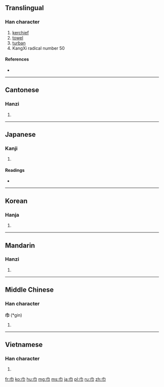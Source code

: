 ==Translingual==
{{stroke order|type=animate}}

===Han character===
{{Han char|rn=50|rad=巾|as=00|sn=3|four=4022<sub>7</sub>|canj=中月 (LB)}}

# [[kerchief]]
# [[towel]]
# [[turban]]
# KangXi radical number 50

====References====
* {{Han ref|kx=0327.200|dkj=08771|dj=0632.090|hdz=10727.170|uh=5DFE|ud=24062|bh=A479|bd=42105}}

----

==Cantonese==

===Hanzi===
{{yue-hanzi|jyut=[[gan1]]|y=[[gan1]]}}

# {{defn|Cantonese|sort=巾00}}

----

==Japanese==

===Kanji===
{{ja-kanji|grade=|rs=巾00}}

# {{defn|Japanese|sort=巾00}}

====Readings====
* {{ja-readings|on=[[きん]] (kin)|kun=[[ふきん]] (fukin), [[おおい]] (ooi), [[はば]] (haba)}}

----

==Korean==

===Hanja===
{{ko-hanja|hangeul=건|rv=geon|mr=kŏn}}

# {{defn|Korean|sort=巾00}}

----

==Mandarin==

===Hanzi===
{{cmn-hanzi|pin=[[jīn]] ([[jin1]])|wg=chin<sup>1</sup>}}

# {{defn|Mandarin|sort=巾00}}

----

==Middle Chinese==

===Han character===
'''巾''' (*gin)<!--asterisk indicates that this is a reconstructed pronunciation-->

# {{defn|Middle Chinese|sort=巾00}}

----

==Vietnamese==

===Han character===
{{vi-hantu|[[cân]], [[khăn]], [[khân]]|rs=巾00}}

# {{defn|Vietnamese|sort=巾00}}

[[fr:巾]]
[[ko:巾]]
[[hu:巾]]
[[mg:巾]]
[[ms:巾]]
[[ja:巾]]
[[pl:巾]]
[[ru:巾]]
[[zh:巾]]